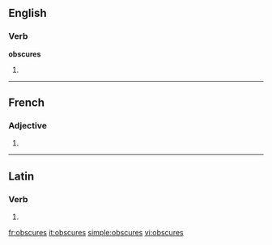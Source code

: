 ==English==

===Verb===
'''obscures'''

# {{third-person singular of|[[obscure]]}}

----

==French==

===Adjective===
{{fr-adj-form}} {{f|p}}

# {{form of|feminine plural|[[obscur]]|lang=fr}}

----

==Latin==

===Verb===
{{la-verb-form|obscūrēs}}

# {{conjugation of|[[obscuro#Latin|obscūrō]]||2|s|pres|act|sub}}

[[fr:obscures]]
[[it:obscures]]
[[simple:obscures]]
[[vi:obscures]]